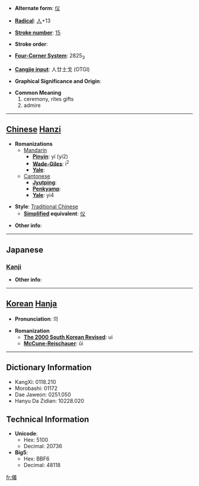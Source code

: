 * '''Alternate form''': [[仪]]

* '''[[Wiktionary:Chinese radical index| Radical]]''': [[Wiktionary:Chinese radical index 人|人]]+13

* '''[[Wiktionary:Chinese total strokes index|Stroke number]]''': [[Wiktionary:Chinese total strokes index 15|15]]

* '''Stroke order''': 

* '''[[Wiktionary:Chinese four corner index|Four-Corner System]]''': 2825<sub>3</sub>

* '''[[Wiktionary:Chinese Cangjie index|Cangjie input]]''': 人廿土戈 (OTGI)

* '''Graphical Significance and Origin''': 

* '''Common Meaning'''
*#ceremony, rites gifts
*# admire


----

== [[Chinese]] [[Hanzi]] ==

* '''Romanizations'''
** [[Mandarin]]
*** '''[[Pinyin]]''': yí (yi2)
*** '''[[Wade-Giles]]''': i<sup>2</sup>
*** '''[[Yale]]''': 
**[[Cantonese]]
***'''[[Jyutping]]''':
***'''[[Penkyamp]]''': 
***'''[[Yale]]''': yi4

* '''Style''': [[Traditional Chinese]] 
** '''[[Simplified Chinese|Simplified]] equivalent''': [[仪]]

* '''Other info''': 

----

==Japanese==
===[[Kanji]]===
{{kanji|on readings=[[ぎ]] (gi)|kun readings=[[よい]] (yoi), [[のり]] (nori)}}

* '''Other info''':  

----

== [[Korean]] [[Hanja]] ==

* '''Pronunciation''': 의

* '''Romanization'''
** '''[[The 2000 South Korean Revised Romanization|The 2000 South Korean Revised]]''': ui
** '''[[McCune-Reischauer]]''': ŭi

----

== Dictionary Information ==

* KangXi: 0118.210
* Morobashi: 01172
* Dae Jaweon: 0251.050
* Hanyu Da Zidian: 10228.020

== Technical Information ==

* '''Unicode''':
** Hex: 5100
** Decimal: 20736
* '''Big5''':
** Hex: BBF6
** Decimal: 48118

[[fr:儀]]